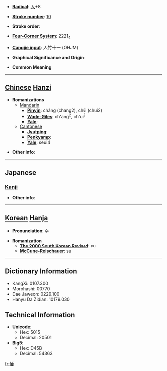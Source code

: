* '''[[Wiktionary:Chinese radical index| Radical]]''': [[Wiktionary:Chinese radical index 人|人]]+8

* '''[[Wiktionary:Chinese total strokes index|Stroke number]]''': [[Wiktionary:Chinese total strokes index 10|10]]

* '''Stroke order''': 

* '''[[Wiktionary:Chinese four corner index|Four-Corner System]]''': 2221<sub>4</sub>

* '''[[Wiktionary:Chinese Cangjie index|Cangjie input]]''': 人竹十一 (OHJM)

* '''Graphical Significance and Origin''': 

* '''Common Meaning'''

----

== [[Chinese]] [[Hanzi]] ==

* '''Romanizations'''
** [[Mandarin]]
*** '''[[Pinyin]]''': cháng (chang2), chúi (chui2)
*** '''[[Wade-Giles]]''': ch'ang<sup>2</sup>, ch'ui<sup>2</sup>
*** '''[[Yale]]''': 
**[[Cantonese]]
***'''[[Jyutping]]''':
***'''[[Penkyamp]]''': 
***'''[[Yale]]''': seui4

* '''Other info''': 

----

==Japanese==
===[[Kanji]]===
{{kanji|on readings=[[すい]] (sui), [[ずい]] (zui), [[つい]] (tsui)
|kun readings=[[おもい]] (omoi)
}}

* '''Other info''':  

----

== [[Korean]] [[Hanja]] ==

* '''Pronunciation''': 수

* '''Romanization'''
** '''[[The 2000 South Korean Revised Romanization|The 2000 South Korean Revised]]''': su
** '''[[McCune-Reischauer]]''': su

----

== Dictionary Information ==

* KangXi: 0107.300
* Morohashi: 00770
* Dae Jaweon: 0229.100
* Hanyu Da Zidian: 10179.030

== Technical Information ==

* '''Unicode''':
** Hex: 5015
** Decimal: 20501
* '''Big5''':
** Hex: D45B
** Decimal: 54363

[[fr:倕]]